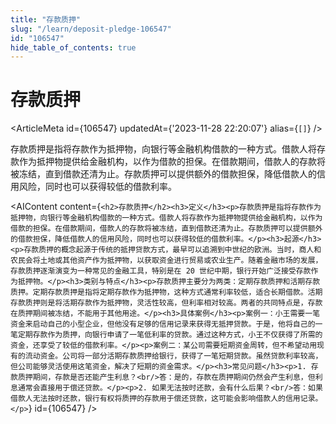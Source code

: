 ```yaml
---
title: "存款质押"
slug: "/learn/deposit-pledge-106547"
id: "106547"
hide_table_of_contents: true
---
```



# 存款质押

<ArticleMeta id={106547} updatedAt={'2023-11-28 22:20:07'} alias={`[]`} />
<div className='border-solid border-b border-t-0 my-4 border-[var(--ifm-color-gray-300)]' />

存款质押是指将存款作为抵押物，向银行等金融机构借款的一种方式。借款人将存款作为抵押物提供给金融机构，以作为借款的担保。在借款期间，借款人的存款将被冻结，直到借款还清为止。存款质押可以提供额外的借款担保，降低借款人的信用风险，同时也可以获得较低的借款利率。

<AIContent content={`<h2>存款质押</h2><h3>定义</h3><p>存款质押是指将存款作为抵押物，向银行等金融机构借款的一种方式。借款人将存款作为抵押物提供给金融机构，以作为借款的担保。在借款期间，借款人的存款将被冻结，直到借款还清为止。存款质押可以提供额外的借款担保，降低借款人的信用风险，同时也可以获得较低的借款利率。</p><h3>起源</h3><p>存款质押的概念起源于传统的抵押贷款方式，最早可以追溯到中世纪的欧洲。当时，商人和农民会将土地或其他资产作为抵押物，以获取资金进行贸易或农业生产。随着金融市场的发展，存款质押逐渐演变为一种常见的金融工具，特别是在 20 世纪中期，银行开始广泛接受存款作为抵押物。</p><h3>类别与特点</h3><p>存款质押主要分为两类：定期存款质押和活期存款质押。定期存款质押是指将定期存款作为抵押物，这种方式通常利率较低，适合长期借款。活期存款质押则是将活期存款作为抵押物，灵活性较高，但利率相对较高。两者的共同特点是，存款在质押期间被冻结，不能用于其他用途。</p><h3>具体案例</h3><p>案例一：小王需要一笔资金来启动自己的小型企业，但他没有足够的信用记录来获得无抵押贷款。于是，他将自己的一笔定期存款作为质押，向银行申请了一笔低利率的贷款。通过这种方式，小王不仅获得了所需的资金，还享受了较低的借款利率。</p><p>案例二：某公司需要短期资金周转，但不希望动用现有的流动资金。公司将一部分活期存款质押给银行，获得了一笔短期贷款。虽然贷款利率较高，但公司能够灵活使用这笔资金，解决了短期的资金需求。</p><h3>常见问题</h3><p>1. 存款质押期间，存款是否还能产生利息？<br/>答：是的，存款在质押期间仍然会产生利息，但利息通常会直接用于偿还贷款。</p><p>2. 如果无法按时还款，会有什么后果？<br/>答：如果借款人无法按时还款，银行有权将质押的存款用于偿还贷款，这可能会影响借款人的信用记录。</p>`} id={106547} />
